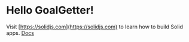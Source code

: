 
# Hello GoalGetter!

<Counter />

Visit [https://solidjs.com](https://solidjs.com) to learn how to build Solid apps. <A href="/docs">Docs</A>
